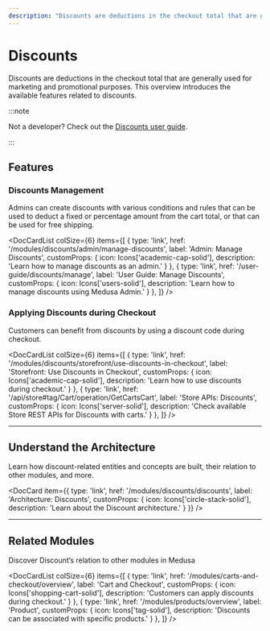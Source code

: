 ```yaml
---
description: "Discounts are deductions in the checkout total that are generally used for marketing and promotional purposes. Learn about the available features and guides."
---
```



# Discounts

Discounts are deductions in the checkout total that are generally used for marketing and promotional purposes. This overview introduces the available features related to discounts.

:::note

Not a developer? Check out the [Discounts user guide](../../user-guide/discounts/index).

:::

## Features

### Discounts Management

Admins can create discounts with various conditions and rules that can be used to deduct a fixed or percentage amount from the cart total, or that can be used for free shipping.

<DocCardList colSize={6} items={[
  {
    type: 'link',
    href: '/modules/discounts/admin/manage-discounts',
    label: 'Admin: Manage Discounts',
    customProps: {
      icon: Icons['academic-cap-solid'],
      description: 'Learn how to manage discounts as an admin.'
    }
  },
  {
    type: 'link',
    href: '/user-guide/discounts/manage',
    label: 'User Guide: Manage Discounts',
    customProps: {
      icon: Icons['users-solid'],
      description: 'Learn how to manage discounts using Medusa Admin.'
    }
  },
]} />

### Applying Discounts during Checkout

Customers can benefit from discounts by using a discount code during checkout.

<DocCardList colSize={6} items={[
  {
    type: 'link',
    href: '/modules/discounts/storefront/use-discounts-in-checkout',
    label: 'Storefront: Use Discounts in Checkout',
    customProps: {
      icon: Icons['academic-cap-solid'],
      description: 'Learn how to use discounts during checkout.'
    }
  },
  {
    type: 'link',
    href: '/api/store#tag/Cart/operation/GetCartsCart',
    label: 'Store APIs: Discounts',
    customProps: {
      icon: Icons['server-solid'],
      description: 'Check available Store REST APIs for Discounts with carts.'
    }
  },
]} />

---

## Understand the Architecture

Learn how discount-related entities and concepts are built, their relation to other modules, and more.

<DocCard item={{
    type: 'link',
    href: '/modules/discounts/discounts',
    label: 'Architecture: Discounts',
    customProps: {
      icon: Icons['circle-stack-solid'],
      description: 'Learn about the Discount architecture.'
    }
  }}
/>

---

## Related Modules

Discover Discount’s relation to other modules in Medusa

<DocCardList colSize={6} items={[
  {
    type: 'link',
    href: '/modules/carts-and-checkout/overview',
    label: 'Cart and Checkout',
    customProps: {
      icon: Icons['shopping-cart-solid'],
      description: 'Customers can apply discounts during checkout.'
    }
  },
  {
    type: 'link',
    href: '/modules/products/overview',
    label: 'Product',
    customProps: {
      icon: Icons['tag-solid'],
      description: 'Discounts can be associated with specific products.'
    }
  },
]} />